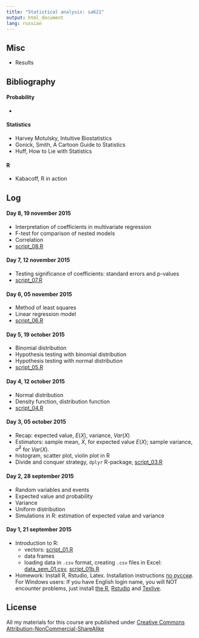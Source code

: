 ```yaml
---
title: "Statistical analysis: sa621"
output: html_document
lang: russian
---
```



## Misc
* Results

## Bibliography

#### Probability
* 

#### Statistics
* Harvey Motulsky, Intuitive Biostatistics
* Gonick, Smith, A Cartoon Guide to Statistics
* Huff, How to Lie with Statistics

#### R
* Kabacoff, R in action


## Log 

#### Day 8, 19 november 2015
* Interpretation of coefficients in multivariate regression
* F-test for comparison of nested models
* Correlation
* [script_08.R](https://github.com/bdemeshev/sa621/raw/master/2015/seminar_scrpipts/script_08_f_test.R)

#### Day 7, 12 november 2015
* Testing significance of coefficients: standard errors and p-values
* [script_07.R](https://github.com/bdemeshev/sa621/raw/master/2015/seminar_scrpipts/script_07_linear_regression2.R)


#### Day 6, 05 november 2015
* Method of least squares
* Linear regression model
* [script_06.R](https://github.com/bdemeshev/sa621/raw/master/2015/seminar_scrpipts/script_06_linear_regression.R)


#### Day 5, 19 october 2015
* Binomial distribution
* Hypothesis testing with binomial distribution
* Hypothesis testing with normal distribution
* [script_05.R](https://github.com/bdemeshev/sa621/raw/master/2015/seminar_scrpipts/script_05_binomial_hyp_testing.R)

#### Day 4, 12 october 2015
* Normal distribution
* Density function, distribution function
* [script_04.R](https://github.com/bdemeshev/sa621/raw/master/2015/seminar_scrpipts/script_04_histogram_normal_distribution.R)

#### Day 3, 05 october 2015
* Recap: expected value, $E(X)$, variance, $Var(X)$
* Estimators: sample mean, $\bar{X}$, for expected value $E(X)$; sample variance,
$\hat\sigma^2$ for $Var(X)$.
* histogram, scatter plot, violin plot in R
* Divide and conquer strategy, `dplyr` R-package, [script_03.R](https://github.com/bdemeshev/sa621/raw/master/2015/seminar_scrpipts/script_03_dplyr_simple_graphs.R)



#### Day 2, 28 september 2015
* Random variables and events
* Expected value and probability
* Variance
* Uniform distribution
* Simulations in R: estimation of expected value and variance

#### Day 1, 21 september 2015
* Introduction to R:
  * vectors: [script_01.R](https://github.com/bdemeshev/sa621/raw/master/2015/seminar_scrpipts/script_01_vector_sample.R)
  * data frames
  * loading data in `.csv` format, creating `.csv` files in Excel:  [data_sem_01.csv](https://github.com/bdemeshev/sa621/raw/master/2015/seminar_scrpipts/data_sem_01.csv), [script_01b.R](https://github.com/bdemeshev/sa621/raw/master/2015/seminar_scrpipts/script_01b_data_frame_read.R)
* Homework: Install R, Rstudio, Latex. Installation instructions [по русски](https://github.com/bdemeshev/em301/wiki/R). For Windows users: If you have English login name, you will NOT encounter problems, just install [the R](https://cran.rstudio.com/), [Rstudio](https://www.rstudio.com/products/rstudio/download/) and [Texlive](https://www.tug.org/texlive/acquire-netinstall.html).


## License
All my materials for this course are published under [Creative Commons Attribution-NonCommercial-ShareAlike](http://creativecommons.org/licenses/by-nc-sa/3.0/deed.en)
